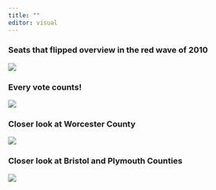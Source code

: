```yaml
---
title: ""
editor: visual
---
```


### Seats that flipped overview in the red wave of 2010

![](images/maseats.svg){fig-align="center"}

### Every vote counts!

![](images/6thWorcesterX.png){fig-align="center"}

### Closer look at Worcester County

![](images/seatprojectxsvg.svg){fig-align="center"}

### Closer look at Bristol and Plymouth Counties

![](images/bristol_plymouthReddit.png){fig-align="center"}
